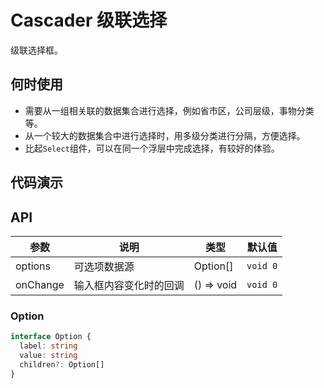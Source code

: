 
# Cascader 级联选择

级联选择框。

## 何时使用

- 需要从一组相关联的数据集合进行选择，例如省市区，公司层级，事物分类等。
- 从一个较大的数据集合中进行选择时，用多级分类进行分隔，方便选择。
- 比起`Select`组件，可以在同一个浮层中完成选择，有较好的体验。

## 代码演示

<Usage src='/cascader/basic.tsx' title='基本' description='最简单的用法。' />

## API

| 参数     | 说明                   | 类型       | 默认值   |
| -------- | ---------------------- | ---------- | -------- |
| options  | 可选项数据源           | Option[]   | `void 0` |
| onChange | 输入框内容变化时的回调 | () => void | `void 0` |

### Option

```ts
interface Option {
  label: string
  value: string
  children?: Option[]
}
```

